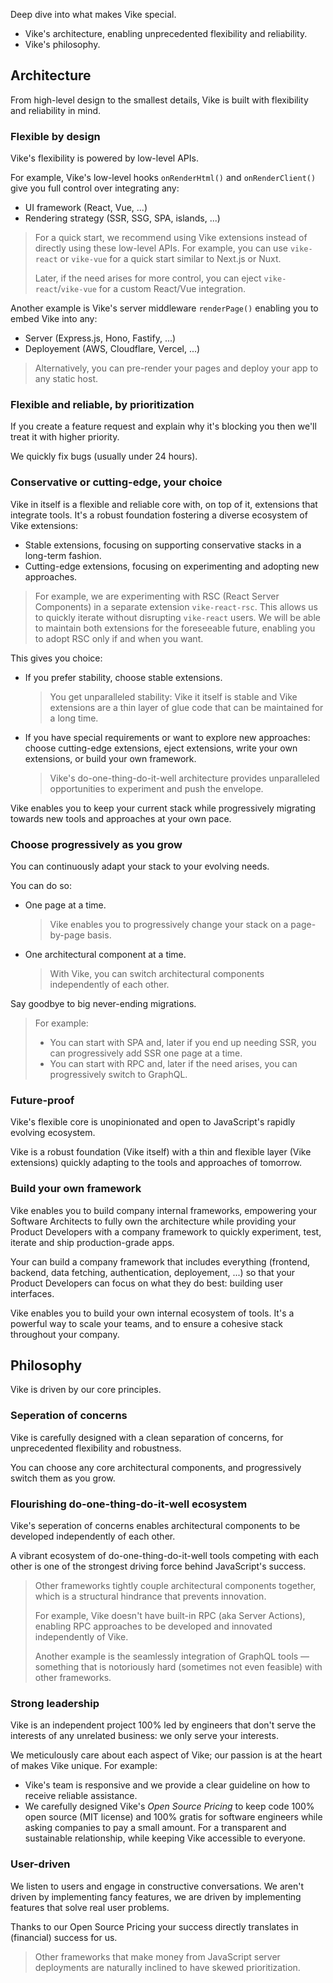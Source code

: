 
Deep dive into what makes Vike special.
- Vike's <Link href="#architecture">architecture</Link>, enabling unprecedented flexibility and reliability.
- Vike's <Link href="#philosophy">philosophy</Link>.



## Architecture

From high-level design to the smallest details, Vike is built with flexibility and reliability in mind.


### Flexible by design

Vike's flexibility is powered by low-level APIs.

For example, Vike's low-level hooks <Link href="/onRenderHtml">`onRenderHtml()`</Link> and <Link href="/onRenderClient">`onRenderClient()`</Link> give you full control over integrating any:
 - UI framework (React, Vue, ...)
 - Rendering strategy (SSR, SSG, SPA, islands, ...)

> For a quick start, we recommend using <Link href="/extensions">Vike extensions</Link> instead of directly using these low-level APIs. For example, you can use `vike-react` or `vike-vue` for a quick start similar to Next.js or Nuxt.
>
> Later, if the need arises for more control, you can <Link href="/eject">eject</Link> `vike-react`/`vike-vue` for a custom React/Vue integration.

Another example is Vike's server middleware <Link href="/renderPage"><code>renderPage()</code></Link> enabling you to embed Vike into any:
- Server (Express.js, Hono, Fastify, ...)
- Deployement (AWS, Cloudflare, Vercel, ...)

> Alternatively, you can <Link href="/pre-rending">pre-render your pages</Link> and deploy your app to any static host.


### Flexible and reliable, by prioritization

If you create a feature request and explain why it's blocking you then we'll treat it with higher priority.

We quickly fix bugs (usually under 24 hours).


### Conservative or cutting-edge, your choice

Vike in itself is a flexible and reliable core with, on top of it, extensions that integrate tools. It's a robust foundation fostering a diverse ecosystem of <Link href="/extensions">Vike extensions</Link>:
 - Stable extensions, focusing on supporting conservative stacks in a long-term fashion.
 - Cutting-edge extensions, focusing on experimenting and adopting new approaches.

> For example, we are experimenting with RSC (React Server Components) in a separate extension `vike-react-rsc`. This allows us to quickly iterate without disrupting `vike-react` users. We will be able to maintain both extensions for the foreseeable future, enabling you to adopt RSC only if and when you want.

This gives you choice:
 - If you prefer stability, choose stable extensions.
   > You get unparalleled stability: Vike it itself is stable and Vike extensions are a thin layer of glue code that can be maintained for a long time.
 - If you have special requirements or want to explore new approaches: choose cutting-edge extensions, <Link href="/eject">eject extensions</Link>, write your own extensions, or <Link href="/build-your-own-framework">build your own framework</Link>.
   > Vike's do-one-thing-do-it-well architecture provides unparalleled opportunities to experiment and push the envelope.

Vike enables you to keep your current stack while progressively migrating towards new tools and approaches at your own pace.


### Choose progressively as you grow

You can continuously adapt your stack to your evolving needs.

You can do so:
 - One page at a time.
   > Vike enables you to <Link href="/config#powerful">progressively change your stack on a page-by-page basis</Link>.
 - One architectural component at a time.
   > With Vike, you can switch architectural components independently of each other.

Say goodbye to big never-ending migrations.

> For example:
> - You can start with SPA and, later if you end up needing SSR, <Link href="/ssr">you can progressively add SSR</Link> one page at a time.
> - You can start with RPC and, later if the need arises, you can progressively switch to GraphQL.


### Future-proof

Vike's flexible core is unopinionated and open to JavaScript's rapidly evolving ecosystem.

Vike is a robust foundation (Vike itself) with a thin and flexible layer (Vike extensions) quickly adapting to the tools and approaches of tomorrow.


### Build your own framework

Vike enables you to <Link href="/build-your-own-framework">build company internal frameworks</Link>, empowering your Software Architects to fully own the architecture while providing your Product Developers with a company framework to quickly experiment, test, iterate and ship production-grade apps.

Your can build a company framework that includes everything (frontend, backend, data fetching, authentication, deployement, ...) so that your Product Developers can focus on what they do best: building user interfaces.

Vike enables you to build your own internal ecosystem of tools. It's a powerful way to scale your teams, and to ensure a cohesive stack throughout your company.




## Philosophy

Vike is driven by our core principles.


### Seperation of concerns

Vike is carefully designed with a clean separation of concerns, for unprecedented flexibility and robustness.

You can choose any core architectural components, and progressively switch them as you grow.


### Flourishing do-one-thing-do-it-well ecosystem

Vike's seperation of concerns enables architectural components to be developed independently of each other.

A vibrant ecosystem of do-one-thing-do-it-well tools competing with each other is one of the strongest driving force behind JavaScript's success.

> Other frameworks tightly couple architectural components together, which is a structural hindrance that prevents innovation.
>
> For example, Vike doesn't have built-in <Link href="/https://telefunc.com/RPC">RPC</Link> (aka Server Actions), enabling RPC approaches to be developed and innovated independently of Vike.
>
> Another example is the seamlessly integration of GraphQL tools &mdash; something that is notoriously hard (sometimes not even feasible) with other frameworks.


### Strong leadership

Vike is an independent project 100% led by engineers that don't serve the interests of any unrelated business: we only serve your interests.

We meticulously care about each aspect of Vike; our passion is at the heart of makes Vike unique. For example:
- Vike's team is responsive and we provide <Link href="/faq#how-can-i-reach-out-for-help">a clear guideline</Link> on how to receive reliable assistance.
- We carefully designed Vike's *Open Source Pricing* to keep code 100% open source (MIT license) and 100% gratis for software engineers while asking companies to pay a small amount. For a transparent and sustainable relationship, while keeping Vike accessible to everyone.


### User-driven

We listen to users and engage in constructive conversations. We aren't driven by implementing fancy features, we are driven by implementing features that solve real user problems.

Thanks to our Open Source Pricing your success directly translates in (financial) success for us.

> Other frameworks that make money from JavaScript server deployments are naturally inclined to have skewed prioritization.
